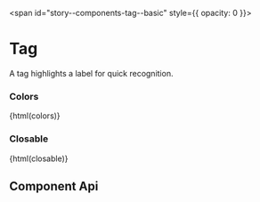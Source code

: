 
<span id="story--components-tag--basic" style={{ opacity: 0 }}></span>

# Tag

A tag highlights a label for quick recognition.

<Canvas>
  <Story id="components-tag--basic" />
</Canvas>

### Colors

<Canvas mdxSource={colors}>
  <bal-doc-app>{html(colors)}</bal-doc-app>
</Canvas>

### Closable

<Canvas mdxSource={closable}>
  <bal-doc-app>{html(closable)}</bal-doc-app>
</Canvas>

## Component Api

<Description markdown={readme} />

<br />


<Description markdown={testing} />

<bal-doc-github link="/components/bal-tag/stories/bal-tag.docs.mdx"></bal-doc-github>
